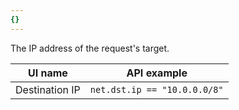 ```yaml
---
{}
---
```


The IP address of the request's target.

| UI name        | API example                  |
| -------------- | ---------------------------- |
| Destination IP | `net.dst.ip == "10.0.0.0/8"` |
